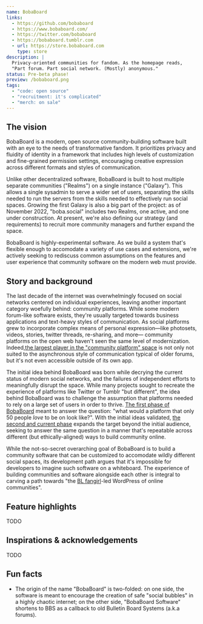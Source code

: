 ```yaml
---
name: BobaBoard
links:
  - https://github.com/bobaboard
  - https://www.bobaboard.com/
  - https://twitter.com/bobaboard
  - https://bobaboard.tumblr.com
  - url: https://store.bobaboard.com
    type: store
description: |
  Privacy-oriented communities for fandom. As the homepage reads, 
  "Part forum. Part social network. (Mostly) anonymous."
status: Pre-beta phase!
preview: /bobaboard.png
tags:
  - "code: open source"
  - "recruitment: it's complicated"
  - "merch: on sale"
---
```


## The vision

BobaBoard is a modern, open source community-building software built with an eye to the needs of transformative fandom. It prioritizes
privacy and fluidity of identity in a framework that includes high levels of customization and fine-grained permission settings, encouraging
creative expression across different formats and styles of communication.

Unlike other decentralized software, BobaBoard is built to host multiple separate communities ("Realms") on a single instance ("Galaxy"). This allows
a single sysadmin to serve a wider set of users, separating the skills needed to run the servers from the skills needed to effectively run social spaces.
Growing the first Galaxy is also a big part of the project: as of November 2022, "boba.social" includes two Realms, one active, and one under construction. At
present, we're also defining our strategy (and requirements) to recruit more community managers and further expand the space.

BobaBoard is highly-experimental software. As we build a system that's flexible enough to accomodate a variety of use cases and extensions, we're actively
seeking to rediscuss common assumptions on the features and user experience that community software on the modern web must provide.

## Story and background

The last decade of the internet was overwhelmingly focused on social networks centered on individual experiences, leaving another important category
woefully behind: community platforms. While some modern forum-like software exists, they're usually targeted towards business applications and text-heavy styles of
communication. As social platforms grew to incorporate complex means of personal expression—like photosets, videos, stories, twitter threads, re-sharing, and more—
community platforms on the open web haven't seen the same level of modernization. Indeed,[the largest player in the "community platform" space](https://discord.com/)
is not only not suited to the asynchronous style of communication typical of older forums, but it's not even accessible outside of its own app.

The initial idea behind BobaBoard was born while decrying the current status of modern social networks, and the failures of independent efforts to meaningfully
disrupt the space. While many projects sought to recreate the experience of platforms like Twitter or Tumblr "but different", the idea behind BobaBoard
was to challenge the assumption that platforms needed to rely on a large set of users in order to thrive. [The first phase of BobaBoard](https://v1.bobaboard.com/) meant
to answer the question: "what would a platform that only 50 people _love_ to be on look like?". With the initial ideas validated, [the second and current
phase](https://bobaboard.com/) expands the target beyond the initial audience, seeking to answer the same question in a manner that's repeatable across
different (but ethically-aligned) ways to build community online.

While the not-so-secret overarching goal of BobaBoard is to build a community software that can be customized to accomodate wildly different social spaces, its
development path argues that it's impossible for developers to imagine such software on a whiteboard. The experience of building communities and software alongside
each other is integral to carving a path towards "the [BL fangirl](https://tvtropes.org/pmwiki/pmwiki.php/Main/YaoiFangirl)-led WordPress of online communities".

## Feature highlights

TODO

## Inspirations & acknowledgements

TODO

## Fun facts

- The origin of the name "BobaBoard" is two-folded: on one side, the software is meant to encourage the creation of safe "social bubbles" in a
  highly chaotic internet; on the other side, "BobaBoard Software" shortens to BBS as a callback to old Bulletin Board Systems (a.k.a forums).
